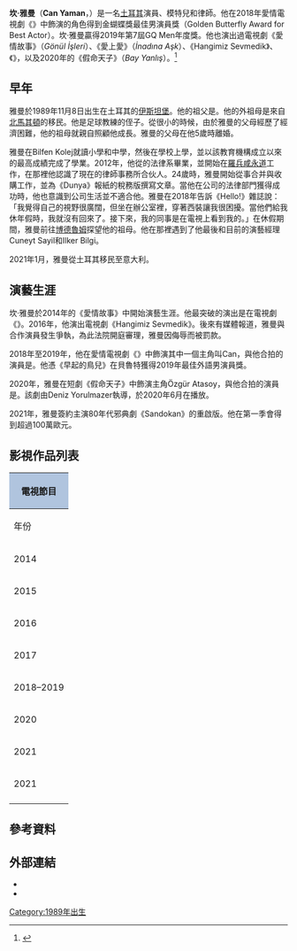 {{Infobox person
| image              = File:Canyaman2020.jpg
| caption             = 《假命天子》片場的坎·雅曼
| name               = 坎·雅曼<br/>Can Yaman
| background         = 
| alias              = 
| birth_date         = {{birth date and age|1989|11|8|df=y}}
| birth_place        = [[土耳其|土耳其]][[伊斯坦堡|伊斯坦堡]]
| citizenship        = 土耳其
| occupation         = 演員、模特兒
| years_active       = 2014年–現在
| website            = http://www.canyaman.it
}}
'''坎·雅曼'''（'''Can Yaman'''，{{bd|1989年|11月8日}}）是一名[[土耳其|土耳其]]演員、模特兒和律師。他在2018年愛情電視劇《{{link-en|早起的鳥兒|Erkenci Kuş}}》中飾演的角色得到金蝴蝶獎最佳男演員獎（Golden Butterfly Award for Best Actor）。坎·雅曼贏得2019年第7屆GQ Men年度獎。他也演出過電視劇《愛情故事》（''Gönül İşleri''）、《愛上愛》（''İnadına Aşk''）、《Hangimiz Sevmedik》、《{{link-en|滿月 (電視劇)|Dolunay (TV series)|滿月}}》，以及2020年的《假命天子》（''Bay Yanlış''）。<ref>{{Cite web |url = https://dizilah.com/news/can-yaman-and-ozge-gurel-to-reunite-in-bay-yanlis |title = Can Yaman and Özge Gürel to reunite in "Bay Yanlış" |author = Haley |date = 2020-04-16 |publisher = dizilah.com |language = en |access-date = 2021-02-13 |archive-date = 2020-07-25 |archive-url = https://web.archive.org/web/20200725061916/https://dizilah.com/news/can-yaman-and-ozge-gurel-to-reunite-in-bay-yanlis }}</ref>

== 早年 ==
雅曼於1989年11月8日出生在土耳其的[[伊斯坦堡|伊斯坦堡]]。他的祖父是{{link-en|科索沃裔阿爾巴尼亞人|Kosovo Albanians}}。他的外祖母是來自[[北馬其頓|北馬其頓]]的移民。他是足球教練{{link-en|福阿德·雅曼|Fuat Yaman}}的侄子。從很小的時候，由於雅曼的父母經歷了經濟困難，他的祖母就親自照顧他成長。雅曼的父母在他5歲時離婚。

雅曼在Bilfen Kolej就讀小學和中學，然後在{{link-en|Liceo Italiano di Istanbul|Liceo Italiano di Istanbul}}學校上學，並以該教育機構成立以來的最高成績完成了學業。2012年，他從{{link-en|葉迪特佩大學|Yeditepe University}}的法律系畢業，並開始在[[羅兵咸永道|羅兵咸永道]]工作，在那裡他認識了現在的律師事務所合伙人。24歲時，雅曼開始從事合并與收購工作，並為《Dunya》報紙的稅務版撰寫文章。當他在公司的法律部門獲得成功時，他也意識到公司生活並不適合他。雅曼在2018年告訴《Hello!》雜誌說：「我覺得自己的視野很廣闊，但坐在辦公室裡，穿著西裝讓我很困擾。當他們給我休年假時，我就沒有回來了。接下來，我的同事是在電視上看到我的。」在休假期間，雅曼前往[[博德魯姆|博德魯姆]]探望他的祖母。他在那裡遇到了他最後和目前的演藝經理Cuneyt Sayil和Ilker Bilgi。

2021年1月，雅曼從土耳其移民至意大利。

== 演藝生涯 ==
坎·雅曼於2014年的《愛情故事》中開始演藝生涯。他最突破的演出是在電視劇《{{link-en|滿月 (電視劇)|Dolunay (TV series)|滿月}}》。2016年，他演出電視劇《Hangimiz Sevmedik》。後來有媒體報道，雅曼與合作演員{{link-en|Selen Soyder|Selen Soyder}}發生爭執，為此法院開庭審理，雅曼因侮辱而被罰款。

2018年至2019年，他在愛情電視劇《{{link-en|早起的鳥兒|Erkenci Kuş}}》中飾演其中一個主角叫Can，與他合拍的演員是{{link-en|Demet Özdemir|Demet Özdemir}}。他憑《早起的鳥兒》在貝魯特獲得2019年{{link-en|Murex d'Or|Murex d'Or}}最佳外語男演員獎。

2020年，雅曼在短劇《假命天子》中飾演主角Özgür Atasoy，與他合拍的演員是{{link-en|Özge Gürel|Özge Gürel}}。該劇由Deniz Yorulmazer執導，於2020年6月在{{link-en|Fox (Turkish TV channel)|Fox (Turkish TV channel)|Fox}}播放。

2021年，雅曼簽約主演80年代邪典劇《Sandokan》的重啟版。他在第一季會得到超過100萬歐元。

== 影視作品列表 ==
{| class="wikitable"
|-
! colspan="5" style="background:LightSteelBlue"| 電視節目
|-
! 年份
! 標題
! 角色
! 備註
|-
| 2014 || 《愛情故事》<br/>''Gönül İşleri'' || Bedir || 配角
|-
| 2015 || 《愛上愛》<br/>''İnadına Aşk'' || Yalın Aras || 主要角色
|-
| 2016 || 《Hangimiz Sevmedik》 || Tarık Çam || 主要角色
|-
| 2017 || 《{{link-en|滿月 (電視劇)|Dolunay (TV series)|滿月}}》<br/>''Dolunay'' || Ferit Aslan || 主要角色
|-
| 2018–2019 || 《{{link-en|早起的鳥兒|Erkenci Kuş}}》<br/>''Erkenci Kuş'' || Can Divit || 主要角色
|-
| 2020 || 《假命天子》<br/>''Bay Yanlış'' || Özgür Atasoy || 主要角色
|-
| 2021 || 《{{link-en|Che Dio ci aiuti|Che Dio ci aiuti}}》 || Gino || 第6季、客串
|-
| 2021 || 《Viola Come il Mare》 || Francesco Demir || 主要角色
|-
|}

== 參考資料 ==
{{reflist}}

== 外部連結 ==
* {{IMDb name|7097848}}
* {{instagram|canyaman}}

[[Category:1989年出生|Category:1989年出生]]